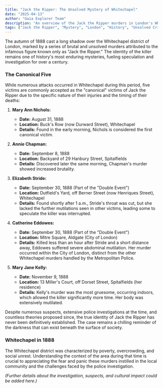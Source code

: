 ```yaml
---
title: "Jack the Ripper: The Unsolved Mystery of Whitechapel"
date: "2025-04-13"
author: "Gaia Explorer Team"
description: "An overview of the Jack the Ripper murders in London's Whitechapel district in 1888, focusing on the canonical victims and locations."
tags: ["Jack the Ripper", "Mystery", "London", "History", "Unsolved Crime", "Whitechapel"]
---
```


The autumn of 1888 cast a long shadow over the Whitechapel district of London, marked by a series of brutal and unsolved murders attributed to the infamous figure known only as "Jack the Ripper." The identity of the killer remains one of history's most enduring mysteries, fueling speculation and investigation for over a century.

### The Canonical Five

While numerous attacks occurred in Whitechapel during this period, five victims are commonly accepted as the "canonical" victims of Jack the Ripper due to the specific nature of their injuries and the timing of their deaths:

1.  **Mary Ann Nichols:**
    *   **Date:** August 31, 1888
    *   **Location:** Buck's Row (now Durward Street), Whitechapel
    *   **Details:** Found in the early morning, Nichols is considered the first canonical victim.

2.  **Annie Chapman:**
    *   **Date:** September 8, 1888
    *   **Location:** Backyard of 29 Hanbury Street, Spitalfields
    *   **Details:** Discovered later the same morning, Chapman's murder showed increased brutality.

3.  **Elizabeth Stride:**
    *   **Date:** September 30, 1888 (Part of the "Double Event")
    *   **Location:** Dutfield's Yard, off Berner Street (now Henriques Street), Whitechapel
    *   **Details:** Found shortly after 1 a.m., Stride's throat was cut, but she lacked the further mutilations seen in other victims, leading some to speculate the killer was interrupted.

4.  **Catherine Eddowes:**
    *   **Date:** September 30, 1888 (Part of the "Double Event")
    *   **Location:** Mitre Square, Aldgate (City of London)
    *   **Details:** Killed less than an hour after Stride and a short distance away, Eddowes suffered severe abdominal mutilation. Her murder occurred within the City of London, distinct from the other Whitechapel murders handled by the Metropolitan Police.

5.  **Mary Jane Kelly:**
    *   **Date:** November 9, 1888
    *   **Location:** 13 Miller's Court, off Dorset Street, Spitalfields (her residence)
    *   **Details:** Kelly's murder was the most gruesome, occurring indoors, which allowed the killer significantly more time. Her body was extensively mutilated.

Despite numerous suspects, extensive police investigations at the time, and countless theories proposed since, the true identity of Jack the Ripper has never been definitively established. The case remains a chilling reminder of the darkness that can exist beneath the surface of society.

### Whitechapel in 1888

The Whitechapel district was characterized by poverty, overcrowding, and social unrest. Understanding the context of the area during that time is crucial to appreciating the fear and panic these murders instilled in the local community and the challenges faced by the police investigation.

*(Further details about the investigation, suspects, and cultural impact could be added here.)* 